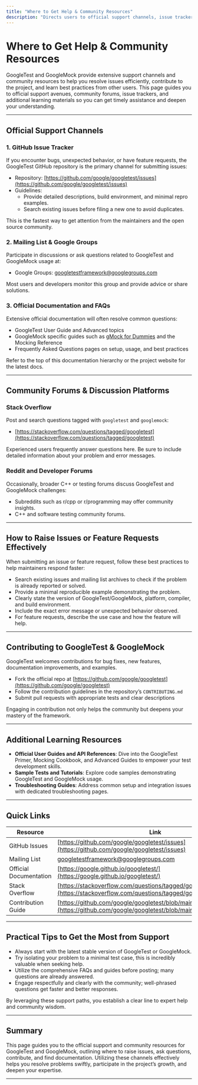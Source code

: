 ```yaml
---
title: "Where to Get Help & Community Resources"
description: "Directs users to official support channels, issue trackers, community forums, and related resources. Outlines how and where to raise issues, contribute, and find real-time assistance."
---
```


# Where to Get Help & Community Resources

GoogleTest and GoogleMock provide extensive support channels and community resources to help you resolve issues efficiently, contribute to the project, and learn best practices from other users. This page guides you to official support avenues, community forums, issue trackers, and additional learning materials so you can get timely assistance and deepen your understanding.

---

## Official Support Channels

### 1. GitHub Issue Tracker

If you encounter bugs, unexpected behavior, or have feature requests, the GoogleTest GitHub repository is the primary channel for submitting issues:

- Repository: [https://github.com/google/googletest/issues](https://github.com/google/googletest/issues)
- Guidelines:
  - Provide detailed descriptions, build environment, and minimal repro examples.
  - Search existing issues before filing a new one to avoid duplicates.

This is the fastest way to get attention from the maintainers and the open source community.

### 2. Mailing List & Google Groups

Participate in discussions or ask questions related to GoogleTest and GoogleMock usage at:

- Google Groups: [googletestframework@googlegroups.com](https://groups.google.com/g/googletestframework)

Most users and developers monitor this group and provide advice or share solutions.

### 3. Official Documentation and FAQs

Extensive official documentation will often resolve common questions:

- GoogleTest User Guide and Advanced topics
- GoogleMock specific guides such as [gMock for Dummies](https://google.github.io/googletest/gmock_for_dummies.html) and the Mocking Reference
- Frequently Asked Questions pages on setup, usage, and best practices

Refer to the top of this documentation hierarchy or the project website for the latest docs.

---

## Community Forums & Discussion Platforms

### Stack Overflow

Post and search questions tagged with `googletest` and `googlemock`:

- [https://stackoverflow.com/questions/tagged/googletest](https://stackoverflow.com/questions/tagged/googletest)

Experienced users frequently answer questions here. Be sure to include detailed information about your problem and error messages.

### Reddit and Developer Forums

Occasionally, broader C++ or testing forums discuss GoogleTest and GoogleMock challenges:

- Subreddits such as r/cpp or r/programming may offer community insights.
- C++ and software testing community forums.

---

## How to Raise Issues or Feature Requests Effectively

When submitting an issue or feature request, follow these best practices to help maintainers respond faster:

- Search existing issues and mailing list archives to check if the problem is already reported or solved.
- Provide a minimal reproducible example demonstrating the problem.
- Clearly state the version of GoogleTest/GoogleMock, platform, compiler, and build environment.
- Include the exact error message or unexpected behavior observed.
- For feature requests, describe the use case and how the feature will help.

---

## Contributing to GoogleTest & GoogleMock

GoogleTest welcomes contributions for bug fixes, new features, documentation improvements, and examples.

- Fork the official repo at [https://github.com/google/googletest](https://github.com/google/googletest)
- Follow the contribution guidelines in the repository’s `CONTRIBUTING.md`
- Submit pull requests with appropriate tests and clear descriptions

Engaging in contribution not only helps the community but deepens your mastery of the framework.

---

## Additional Learning Resources

- **Official User Guides and API References**: Dive into the GoogleTest Primer, Mocking Cookbook, and Advanced Guides to empower your test development skills.
- **Sample Tests and Tutorials**: Explore code samples demonstrating GoogleTest and GoogleMock usage.
- **Troubleshooting Guides**: Address common setup and integration issues with dedicated troubleshooting pages.

---

## Quick Links

| Resource                             | Link                                               |
|------------------------------------|----------------------------------------------------|
| GitHub Issues                      | [https://github.com/google/googletest/issues](https://github.com/google/googletest/issues) |
| Mailing List                      | [googletestframework@googlegroups.com](https://groups.google.com/g/googletestframework)   |
| Official Documentation            | [https://google.github.io/googletest/](https://google.github.io/googletest/)             |
| Stack Overflow                   | [https://stackoverflow.com/questions/tagged/googletest](https://stackoverflow.com/questions/tagged/googletest) |
| Contribution Guide               | [https://github.com/google/googletest/blob/main/CONTRIBUTING.md](https://github.com/google/googletest/blob/main/CONTRIBUTING.md) |

---

## Practical Tips to Get the Most from Support

- Always start with the latest stable version of GoogleTest or GoogleMock.
- Try isolating your problem to a minimal test case, this is incredibly valuable when seeking help.
- Utilize the comprehensive FAQs and guides before posting; many questions are already answered.
- Engage respectfully and clearly with the community; well-phrased questions get faster and better responses.

By leveraging these support paths, you establish a clear line to expert help and community wisdom.

---

## Summary

This page guides you to the official support and community resources for GoogleTest and GoogleMock, outlining where to raise issues, ask questions, contribute, and find documentation. Utilizing these channels effectively helps you resolve problems swiftly, participate in the project’s growth, and deepen your expertise.

---